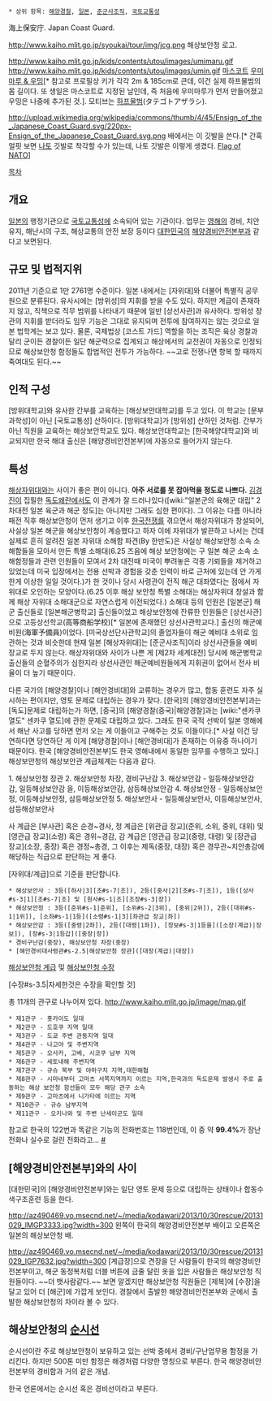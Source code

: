  * 상위 항목: [[해양경찰]], [[일본]], [[준군사조직]], [[국토교통성]]

海上保安庁. Japan Coast Guard.

http://www.kaiho.mlit.go.jp/syoukai/tour/img/jcg.png
해상보안청 로고.

http://www.kaiho.mlit.go.jp/kids/contents/utou/images/umimaru.gif http://www.kaiho.mlit.go.jp/kids/contents/utou/images/umin.gif
[[마스코트]] [http://www.kaiho.mlit.go.jp/kids/contents/utou/u_frame.htm 우미마루 & 우밍][* 참고로 프로필상 키가 각각 2m & 185cm로 큰데, 이건 실제 하프물범의 몸 길이다. 또 생일은 마스코트로 지정된 날인데, 즉 처음에 우미마루가 먼저 만들어졌고 우밍은 나중에 추가된 것.]. 모티브는 [[하프물범]](タテゴトアザラシ).

http://upload.wikimedia.org/wikipedia/commons/thumb/4/45/Ensign_of_the_Japanese_Coast_Guard.svg/220px-Ensign_of_the_Japanese_Coast_Guard.svg.png
배에서는 이 깃발을 쓴다.[* 간혹 얼핏 보면 [[나토]] 깃발로 착각할 수가 있는데, 나토 깃발은 이렇게 생겼다. [http://upload.wikimedia.org/wikipedia/commons/3/37/Flag_of_NATO.svg Flag of NATO]] 

[[목차]]
== 개요 ==
[[일본]]의 행정기관으로 [[국토교통성]]에 소속되어 있는 기관이다. 업무는 [[영해]]의 경비, 치안 유지, 해난시의 구조, 해상교통의 안전 보장 등이다 [[대한민국]]의 [[해양경비안전본부]]과 같다고 보면된다.
== 규모 및 법적지위 ==
2011년 기준으로 1만 2761명 수준이다. 일본 내에서는 [자위대]와 더불어 특별직 공무원으로 분류된다. 유사시에는 [방위성]의 지휘를 받을 수도 있다. 하지만 계급이 존재하지 않고, 직책으로 직무 범위를 나타내기 때문에 일반 [상선사관]과 유사하다. 방위성 장관의 지휘를 받더라도 임무 기능은 그대로 유지되며 전투에 참여하지는 않는 것으로 일본 법학계는 보고 있다. 물론, 국제법상 [코스트 가드] 역할을 하는 조직은 육상 경찰과 달리 군이든 경찰이든 일단 해군력으로 집계되고 해상에서의 교전권이 자동으로 인정되므로 해상보안청 함정들도 합법적인 전투가 가능하다. ~~고로 전쟁나면 항복 할 때까지 죽여대도 된다.~~
== 인적 구성 ==
[방위대학교]와 유사한 간부를 교육하는 [해상보안대학교]를 두고 있다. 이 학교는 [문부과학성]이 아닌 [국토교통성] 산하이다. [방위대학교]가 [방위성] 산하인 것처럼. 간부가 아닌 직원을 교육하는 해상보안학교도 있다. 해상보안대학교는 [한국해양대학교]와 비교되지만 한국 해대 출신은 [해양경비안전본부]에 자동으로 들어가지 않는다.
== 특성 ==
[[해상자위대]]와는 사이가 좋은 편이 아니다. '''아주 서로를 못 잡아먹을 정도로 나쁘다.''' [[김경진]]이 집필한 [[독도왜란]]에서도 이 관계가 잘 드러나있다([wiki:"일본군의 육해군 대립" 2차대전 일본 육군과 해군 정도]는 아니지만 그래도 심한 편이다). 그 이유는 다름 아니라 패전 직후 해상보안청이 먼저 생기고 이후 [[한국전쟁]]를 겪으면서 해상자위대가 창설되어, 사실상 일본 해군을 해상보안청이 계승했다고 하자 이에 자위대가 발끈하고 나서는 건데 실제로 흔히 알려진 일본 자위대 소해함 파견(By 한반도)은 사실상 해상보안청 소속 소해함들을 모아서 만든 특별 소해대(6.25 즈음에 해상 보안청에는 구 일본 해군 소속 소해함정들과 관련 인원들이 모여서 2차 대전때 미국이 뿌려놓은 각종 기뢰들을 제거하고 있었는데 미국 입장에서는 전용 선박과 경험을 갖춘 인력이 바로 근처에 있는데 안 가게 한게 이상한 일일 것이다.)가 한 것이나 당시 사령관이 전직 해군 대좌였다는 점에서 자위대로 오인하는 모양이다.(6.25 이후 해상 보안청 특별 소해대는 해상자위대 창설과 함께 해상 자위대 소해대군으로 자연스럽게 이전되었다.) 소해대 등의 인원은 [일본군] 해군 출신들로 [일본해군병학교] 출신들이었고 해상보안청에 잔류한 인원들은 [상선사관]으로 고등상선학교(高等商船学校)[* 일본에 존재했던 상선사관학교다.] 출신의 해군예비원(海軍予備員)이었다. [미국상선단사관학교]의 졸업자들이 해군 예비대 소위로 임관하는 것과 비슷한데 현재 일본 [해상자위대]는 [준군사조직]이라 상선사관들을 예비 장교로 두지 않는다. 해상자위대와 사이가 나쁜 게 [제2차 세계대전] 당시에 해군병학교 출신들의 순혈주의가 심한지라 상선사관인 해군예비원들에게 지휘권이 없어서 전사 비율이 더 높기 때문이다.

다른 국가의 [해양경찰]이나 [해안경비대]와 교류하는 경우가 많고, 합동 훈련도 자주 실시하는 편이지만, 영토 문제로 대립하는 경우가 잦다. [한국]의 [해양경비안전본부]과는 [독도]문제로 대립하는가 하면, [중국]의 [해양경찰(중국)|해양경찰]과는 [wiki:"센카쿠 열도" 센카쿠 열도]에 관한 문제로 대립하고 있다. 그래도 한국 국적 선박이 일본 영해에서 해난 사고를 당하면 먼저 오는 게 이들이고 구해주는 것도 이들이다.[* 사실 이건 당연하다면 당연하단 게 이게 [해양경찰]이나 [해안경비대]가 존재하는 이유중 하나이기 때문이다. 한국 [해양경비안전본부]도 한국 영해내에서 동일한 임무를 수행하고 있다.]
해상보안청의 해상보안관 계급체계는 다음과 같다.

1. 해상보안청 장관
2. 해상보안청 차장, 경비구난감
3. 해상보안감 - 일등해상보안감 갑, 일등해상보안감 을, 이등해상보안감, 삼등해상보안감
4. 해상보안정 - 일등해상보안정, 이등해상보안정, 삼등해상보안정
5. 해상보안사 - 일등해상보안사, 이등해상보안사, 삼등해상보안사


사 계급은 [부사관] 혹은 순경~경사, 정 계급은 [위관급 장교](준위, 소위, 중위, 대위) 및 [영관급 장교](소령) 혹은 경위~경감, 감 계급은 [영관급 장교](중령, 대령) 및 [장관급 장교](소장, 중장) 혹은 경정~총경, 그 이후는 제독(중장, 대장) 혹은 경무관~치안총감에 해당하는 직급으로 판단하는 게 좋다.

[자위대/계급]으로 기준을 판단합니다.

 * 해상보안사 : 3등([하사|3][조#s-7|조]), 2등([중사|2][조#s-7|조]), 1등([상사#s-3|1][조#s-7|조] 및 [원사#s-1|조][조장#s-3|장])
 * 해상보안정 : 3등([준위#s-1|준위], [소위#s-2|3위], [중위|2위]), 2등([대위#s-1|1위]), [소좌#s-1|1등]([소령#s-1|3][좌관급 장교|좌])
 * 해상보안감 : 3등([중령|2좌]), 2등([대령|1좌]), [장보#s-3|1등을]([소장(계급)|장보]), [장#s-3|1등갑]([중장|장])
 * 경비구난감(중장), 해상보안청 차장(중장)
 * [해안경비대사령관#s-2.5|해상보안청 장관]([대장(계급)|대장]) 

[http://www.geocities.jp/seadragon_jkt/Umizaru/saru_A.htm 해상보안청 계급] 및 [http://wakaba-kai.jp/gallery/uniform.html 해상보안청 수장]

[수장#s-3.5|자세한것은 수장을 확인할 것]

총 11개의 관구로 나누어져 있다.
http://www.kaiho.mlit.go.jp/image/map.gif

 * 제1관구 - 홋카이도 일대
 * 제2관구 - 도호쿠 지역 일대
 * 제3관구 - 도쿄 주변 관동지역 일대
 * 제4관구 - 나고야 및 주변지역
 * 제5관구 - 오사카, 고베, 시코쿠 남부 지역
 * 제6관구 - 세토내해 주변지역
 * 제7관구 - 규슈 북부 및 야마구치 지역,대한해협
 * 제8관구 - 시마네부터 고마츠 서쪽지역까지 이르는 지역,한국과의 독도문제 발생시 주로 출동하는 해상 보안청 함선들이 모두 해당 관구 소속 
 * 제9관구 - 고마츠에서 니가타에 이르는 지역
 * 제10관구 - 규슈 남부지역
 * 제11관구 - 오키나와 및 주변 난세이군도 일대

참고로 한국의 122번과 똑같은 기능의 전화번호는 118번인데, 이 중 약 '''99.4%'''가 장난전화나 실수로 걸린 전화라고… [http://www.kaiho.mlit.go.jp/info/kouhou/h15/k20030501/index.html #]

== [해양경비안전본부]와의 사이 ==
[대한민국]의 [해양경비안전본부]와는 일단 영토 문제 등으로 대립하는 상태이나 합동수색구조훈련 등을 한다.

http://az490469.vo.msecnd.net/~/media/kodawari/2013/10/30rescue/20131029_IMGP3333.jpg?width=300
왼쪽이 한국의 해양경비안전본부 배이고 오른쪽은 일본의 해상보안청 배.

http://az490469.vo.msecnd.net/~/media/kodawari/2013/10/30rescue/20131029_IGP7632.jpg?width=300
[계급장]으로 견장을 단 사람들이 한국의 해양경비안전본부이고, 해군 동정복처럼 더블 버튼에 금줄 달린 옷을 입은 사람들은 해상보안청 직원들이다. ~~더 뱃사람같다.~~ 보면 알겠지만 해상보안청 직원들은 [제복]에 [수장]을 달고 있어 더 [해군]에 가깝게 보인다. 경찰에서 출발한 해양경비안전본부와 군에서 출발한 해상보안청의 차이라 볼 수 있다.
== 해상보안청의 [[순시선]] ==
순시선이란 주로 해상보안청이 보유하고 있는 선박 중에서 경비/구난업무용 함정을 가리킨다. 하지만 500톤 미만 함정은 해경처럼 다양한 명칭으로 부른다. 한국 해양경비안전본부의 경비함과 거의 같은 개념.

한국 언론에서는 순시선 혹은 경비선이라고 부른다.

